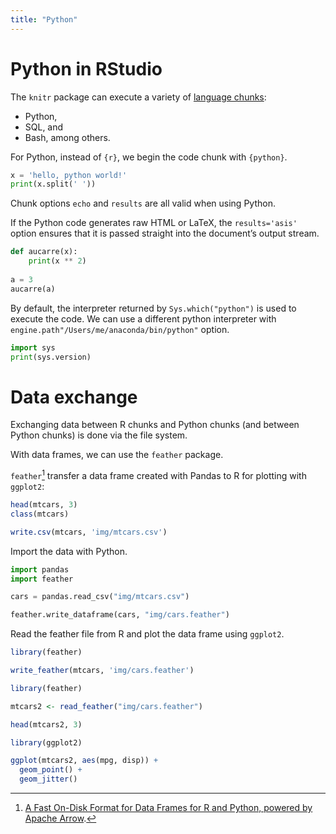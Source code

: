 ```yaml
---
title: "Python"
---
```


# Python in RStudio

The `knitr` package can execute a variety of [language chunks](http://rmarkdown.rstudio.com/authoring_knitr_engines.html#overview):

- Python, 
- SQL, and 
- Bash, among others.

For Python, instead of `{r}`, we begin the code chunk with `{python}`.

```python
x = 'hello, python world!'
print(x.split(' '))
```

Chunk options `echo` and `results` are all valid when using Python.

If the Python code generates raw HTML or LaTeX, the `results='asis'` option ensures that it is passed straight into the document’s output stream.

```python
def aucarre(x):
    print(x ** 2)
    
a = 3
aucarre(a)
```

By default, the interpreter returned by `Sys.which("python")` is used to execute the code. We can use a different python interpreter with `engine.path"/Users/me/anaconda/bin/python"` option.

```python
import sys
print(sys.version)
```

# Data exchange

Exchanging data between R chunks and Python chunks (and between Python chunks) is done via the file system. 

With data frames, we can use the `feather` package.

`feather`[^feather] transfer a data frame created with Pandas to R for plotting with `ggplot2`:

[^feather]: [A Fast On-Disk Format for Data Frames for R and Python, powered by Apache Arrow](https://blog.rstudio.com/2016/03/29/feather/).

```r
head(mtcars, 3)
class(mtcars)

write.csv(mtcars, 'img/mtcars.csv')
```

Import the data with Python.

```python
import pandas
import feather

cars = pandas.read_csv("img/mtcars.csv")

feather.write_dataframe(cars, "img/cars.feather")
```

Read the feather file from R and plot the data frame using `ggplot2`.

```r
library(feather)

write_feather(mtcars, 'img/cars.feather')
```

```r
library(feather)

mtcars2 <- read_feather("img/cars.feather")

head(mtcars2, 3)

library(ggplot2)

ggplot(mtcars2, aes(mpg, disp)) +
  geom_point() +
  geom_jitter()
```